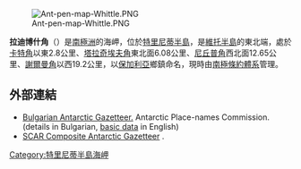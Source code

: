 [[Image:Ant-pen-map-Whittle.PNG|thumb]]

'''拉迪博什角'''（{{lang-en|Radibosh Point}}）是[[南極洲|南極洲]]的海岬，位於[[特里尼蒂半島|特里尼蒂半島]]，是[[維托半島|維托半島]]的東北端，處於[[卡特角|卡特角]]以東2.8公里、[[塔拉奇埃夫角|塔拉奇埃夫角]]東北面6.08公里、[[尼丘普角|尼丘普角]]西北面12.65公里、[[謝爾曼角|謝爾曼角]]以西19.2公里，以[[保加利亞|保加利亞]]鄉鎮命名，現時由[[南極條約體系|南極條約體系]]管理。

{{coord|63|46|12|S|59|47|30|W|display=title}}

==外部連結==
* [http://apcbg.org/gazet-bg.doc Bulgarian Antarctic Gazetteer.] {{Wayback|url=http://apcbg.org/gazet-bg.doc |date=20131012104624 }} Antarctic Place-names Commission. (details in Bulgarian, [http://apcbg.org/gazet.htm basic data] {{Wayback|url=http://apcbg.org/gazet.htm |date=20160304071225 }} in English)
* [http://data.aad.gov.au/aadc/gaz/scar/ SCAR Composite Antarctic Gazetteer] {{WebCite|url=https://www.webcitation.org/5ug2CfC7m?url=http://data.aad.gov.au/aadc/gaz/scar/ |date=20101202140255 |dateformat=iso }}.

{{DEFAULTSORT:Radibosh Point}}
[[Category:特里尼蒂半島海岬|Category:特里尼蒂半島海岬]]


{{TrinityPeninsula-geo-stub}}